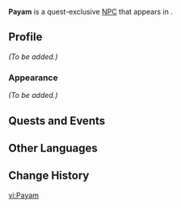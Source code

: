 {{Meta
|missing_NPC_profile  = yes
}}
{{Character Infobox
|type             = Quest NPC
|image            = NPC Payam.png
|region           = Sumeru
|location         = Sumeru
|affiliation      = Corps of Thirty
|title            = Mercenary, Corps of Thirty
|ancestry         = <!-- Clan/family -->
|father           = 
|mother           = 
|spouse           = 
|sibling          = 
|siblingNote      = 
|child            = 
|relative         = 
|voiceEN          = 
|voiceCN          = 
|voiceJP          = 
|dialoguereward   = 
}}
'''Payam''' is a quest-exclusive [[NPC]] that appears in {{Quest|All Returns to Silence}}.

==Profile==
''(To be added.)''

===Appearance===
''(To be added.)''

==Quests and Events==
{{Quests and Events}}

==Other Languages==
{{Other Languages
|default_hidden = 1
|en      = Payam
|zhs     = 派安
|zhs_rm  = Pài'ān
|zht     = 派安
|zht_rm  = Pài'ān
|ja      = パヤーム
|ja_rm   = Payaamu
|ko      = 파얌
|es      = Payam
|fr      = Payam
|ru      = Пайям
|th      = Payam
|vi      = Payam
|de      = Payam
|id      = Payam
|pt      = Payam
|tr      = Payam
|it      = Payam
}}

==Change History==
{{Change History|3.1}}

[[vi:Payam]]